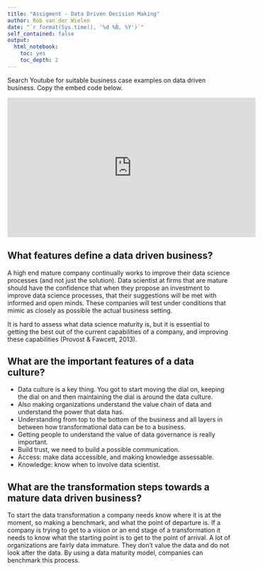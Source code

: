 ```yaml
---
title: "Assigment - Data Driven Decision Making"
author: Rob van der Wielen
date: "`r format(Sys.time(), '%d %B, %Y')`"
self_contained: false
output:
  html_notebook:
    toc: yes
    toc_depth: 2
---
```


Search Youtube for suitable business case examples on data driven business. Copy the embed code below.

<iframe width="560" height="315" src="https://www.youtube.com/embed/HucqeLEXt48" frameborder="0" allow="accelerometer; autoplay; clipboard-write; encrypted-media; gyroscope; picture-in-picture" allowfullscreen data-external= "1"></iframe>

## What features define a data driven business?

A high end mature company continually works to improve their data science processes (and not just the solution). Data scientist at firms that are mature should have the confidence that when they propose an investment to improve data science processes, that their suggestions will be met with informed and open minds. These companies will test under conditions that mimic as closely as possible the actual business setting.

It is hard to assess what data science maturity is, but it is essential to getting the best out of the current capabilities of a company, and improving these capabilities (Provost & Fawcett, 2013). 

## What are the important features of a data culture?

*	Data culture is a key thing. You got to start moving the dial on, keeping the dial on and then maintaining the dial is around the data culture. 
*	Also making organizations understand the value chain of data and understand the power that data has.
*	Understanding from top to the bottom of the business and all layers in between how transformational data can be to a business.
*	Getting people to understand the value of data governance is really important. 
*	Build trust, we need to build a possible communication.
*	Access: make data accessible, and making knowledge assessable.
*	Knowledge: know when to involve data scientist. 


## What are the transformation steps towards a mature data driven business?
To start the data transformation a company needs know where it is at the moment, so making a benchmark, and what the point of departure is. If a company is trying to get to a vision or an end stage of a transformation it needs to know what the starting point is to get to the point of arrival. 
A lot of organizations are fairly data immature. They don’t value the data and do not look after the data. By using a data maturity model, companies can benchmark this process.